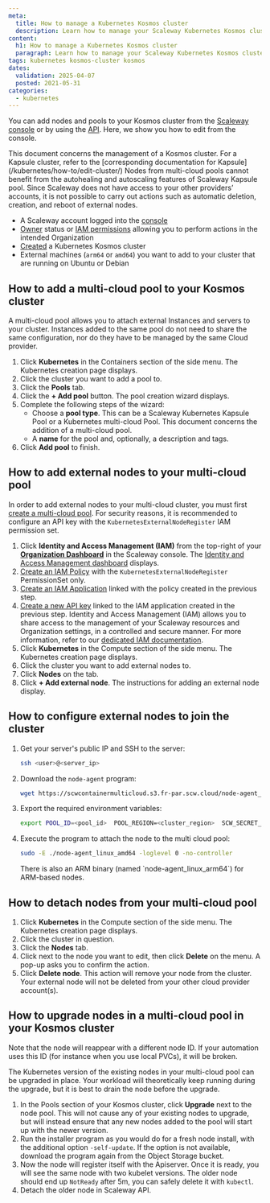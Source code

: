 ```yaml
---
meta:
  title: How to manage a Kubernetes Kosmos cluster
  description: Learn how to manage your Scaleway Kubernetes Kosmos cluster, including adding nodes and pools via the Scaleway console.
content:
  h1: How to manage a Kubernetes Kosmos cluster
  paragraph: Learn how to manage your Scaleway Kubernetes Kosmos cluster, including adding nodes and pools via the Scaleway console.
tags: kubernetes kosmos-cluster kosmos
dates:
  validation: 2025-04-07
  posted: 2021-05-31
categories:
  - kubernetes
---
```


You can add nodes and pools to your Kosmos cluster from the [Scaleway console](https://console.scaleway.com) or by using the [API](https://www.scaleway.com/en/developers/). Here, we show you how to edit from the console.

<Message type="note">
  This document concerns the management of a Kosmos cluster. For a Kapsule cluster, refer to the [corresponding documentation for Kapsule](/kubernetes/how-to/edit-cluster/)
</Message>

<Message type="important">
  Nodes from multi-cloud pools cannot benefit from the autohealing and autoscaling features of Scaleway Kapsule pool. Since Scaleway does not have access to your other providers’ accounts, it is not possible to carry out actions such as automatic deletion, creation, and reboot of external nodes.
</Message>

<Macro id="requirements" />

- A Scaleway account logged into the [console](https://console.scaleway.com)
- [Owner](/iam/concepts/#owner) status or [IAM permissions](/iam/concepts/#permission) allowing you to perform actions in the intended Organization
- [Created](/kubernetes/how-to/create-cluster/) a Kubernetes Kosmos cluster
- External machines (`arm64` or `amd64`) you want to add to your cluster that are running on Ubuntu or Debian

## How to add a multi-cloud pool to your Kosmos cluster

A multi-cloud pool allows you to attach external Instances and servers to your cluster. Instances added to the same pool do not need to share the same configuration, nor do they have to be managed by the same Cloud provider.

1. Click **Kubernetes** in the Containers section of the side menu. The Kubernetes creation page displays.
2. Click the cluster you want to add a pool to.
3. Click the **Pools** tab.
4. Click the **+ Add pool** button. The pool creation wizard displays.
5. Complete the following steps of the wizard:
    * Choose a **pool type**. This can be a Scaleway Kubernetes Kapsule Pool or a Kubernetes multi-cloud Pool. This document concerns the addition of a multi-cloud pool.
    * A **name** for the pool and, optionally, a description and tags.
6. Click **Add pool** to finish.

## How to add external nodes to your multi-cloud pool

In order to add external nodes to your multi-cloud cluster, you must first [create a multi-cloud pool](#how-to-add-a-multi-cloud-pool-to-your-kosmos-cluster). For security reasons, it is recommended to configure an API key with the `KubernetesExternalNodeRegister` IAM permission set.

1. Click **Identity and Access Management (IAM)** from the top-right of your [**Organization Dashboard**](https://console.scaleway.com/organization) in the Scaleway console. The [Identity and Access Management dashboard](https://console.scaleway.com/iam/) displays.
2. [Create an IAM Policy](/iam/how-to/create-policy/) with the `KubernetesExternalNodeRegister` PermissionSet only.
    <Lightbox src="scaleway-kubernetes-kubernetesexternalnoderegister.webp" alt="" />
3. [Create an IAM Application](/iam/how-to/create-application/) linked with the policy created in the previous step.
    <Lightbox src="scaleway-kosmos-add-application.webp" alt="" />
4. [Create a new API key](/iam/how-to/create-api-keys/) linked to the IAM application created in the previous step.
    <Lightbox src="scaleway-koslos-generate-api-key.webp" alt="" />
    <Message type="tip">
      Identity and Access Management (IAM) allows you to share access to the management of your Scaleway resources and Organization settings, in a controlled and secure manner. For more information, refer to our [dedicated IAM documentation](/iam/quickstart/).
    </Message>
5. Click **Kubernetes** in the Compute section of the side menu. The Kubernetes creation page displays.
6. Click the cluster you want to add external nodes to.
7. Click **Nodes** on the tab.
8. Click **+ Add external node**. The instructions for adding an external node display.

## How to configure external nodes to join the cluster

1. Get your server's public IP and SSH to the server:

    ```bash
    ssh <user>@<server_ip>
    ```

2. Download the `node-agent` program:

    ```bash
    wget https://scwcontainermulticloud.s3.fr-par.scw.cloud/node-agent_linux_amd64 && chmod +x node-agent_linux_amd64
    ```

3. Export the required environment variables:

    ```bash
    export POOL_ID=<pool_id>  POOL_REGION=<cluster_region>  SCW_SECRET_KEY=<secret_key>
    ```

4. Execute the program to attach the node to the multi cloud pool:

    ```bash
    sudo -E ./node-agent_linux_amd64 -loglevel 0 -no-controller
    ```
    <Message type="note">
      There is also an ARM binary (named `node-agent_linux_arm64`) for ARM-based nodes.
    </Message>

## How to detach nodes from your multi-cloud pool

1. Click **Kubernetes** in the Compute section of the side menu. The Kubernetes creation page displays.
2. Click the cluster in question.
3. Click the **Nodes** tab.
4. Click <Icon name="more" /> next to the node you want to edit, then click **Delete** on the menu. A pop-up asks you to confirm the action.
5. Click **Delete node**.
    <Message type="note">
      This action will remove your node from the cluster. Your external node will not be deleted from your other cloud provider account(s).
    </Message>

## How to upgrade nodes in a multi-cloud pool in your Kosmos cluster

<Message type="important">
  Note that the node will reappear with a different node ID. If your automation uses this ID (for instance when you use local PVCs), it will be broken.
</Message>

The Kubernetes version of the existing nodes in your multi-cloud pool can be upgraded in place. Your workload will theoretically keep running during the upgrade, but it is best to drain the node before the upgrade.

1. In the Pools section of your Kosmos cluster, click **Upgrade** next to the node pool. This will not cause any of your existing nodes to upgrade, but will instead ensure that any new nodes added to the pool will start up with the newer version.
2. Run the installer program as you would do for a fresh node install, with the additional option `-self-update`. If the option is not available, download the program again from the Object Storage bucket.
3. Now the node will register itself with the Apiserver. Once it is ready, you will see the same node with two kubelet versions. The older node should end up `NotReady` after 5m, you can safely delete it with `kubectl`.
4. Detach the older node in Scaleway API.